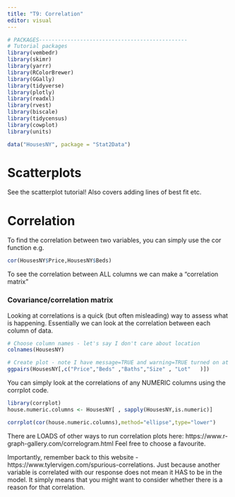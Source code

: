 ```yaml
---
title: "T9: Correlation"
editor: visual
---
```


```r

# PACKAGES-----------------------------------------------
# Tutorial packages
library(vembedr)
library(skimr)
library(yarrr)
library(RColorBrewer)
library(GGally) 
library(tidyverse)
library(plotly)
library(readxl)
library(rvest)
library(biscale)
library(tidycensus)
library(cowplot)
library(units)

data("HousesNY", package = "Stat2Data")


```

# Scatterplots

See the scatterplot tutorial! Also covers adding lines of best fit etc.

# Correlation

To find the correlation between two variables, you can simply use the cor function e.g.

```r
cor(HousesNY$Price,HousesNY$Beds)
```

To see the correlation between ALL columns we can make a "correlation matrix"

### Covariance/correlation matrix {.unnumbered}

Looking at correlations is a quick (but often misleading) way to assess what is happening. Essentially we can look at the correlation between each column of data.

```r

# Choose column names - let's say I don't care about location
colnames(HousesNY)

# Create plot - note I have message=TRUE and warning=TRUE turned on at the top of my code chunk
ggpairs(HousesNY[,c("Price","Beds" ,"Baths","Size" , "Lot"   )])

```

You can simply look at the correlations of any NUMERIC columns using the corrplot code.

```r
library(corrplot)
house.numeric.columns <- HousesNY[ , sapply(HousesNY,is.numeric)]

corrplot(cor(house.numeric.columns),method="ellipse",type="lower")
```

There are LOADS of other ways to run correlation plots here: https://www.r-graph-gallery.com/correlogram.html Feel free to choose a favourite.

Importantly, remember back to this website - https://www.tylervigen.com/spurious-correlations. Just because another variable is correlated with our response does not mean it HAS to be in the model. It simply means that you might want to consider whether there is a reason for that correlation.

<br> <br>

# 
